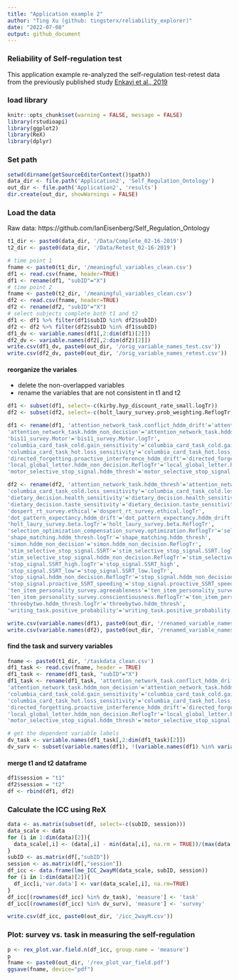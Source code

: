 ```yaml
---
title: "Application example 2"
author: "Ting Xu (github: tingsterx/reliability_explorer)"
date: "2022-07-08"
output: github_document
---
```


### Reliability of Self-regulation test

This application example re-analyzed the self-regulation test-retest data from the previously published study [Enkavi et al., 2019](https://www.pnas.org/doi/pdf/10.1073/pnas.1818430116)

### load library
```r
knitr::opts_chunk$set(warning = FALSE, message = FALSE) 
library(rstudioapi)
library(ggplot2)
library(ReX)
library(dplyr)
```

### Set path
```r
setwd(dirname(getSourceEditorContext()$path))
data_dir <- file.path('Application2', 'Self_Regulation_Ontology')
out_dir <- file.path('Application2', 'results')
dir.create(out_dir, showWarnings = FALSE)
```

### Load the data
Raw data: https://github.com/IanEisenberg/Self_Regulation_Ontology
```r
t1_dir <- paste0(data_dir, '/Data/Complete_02-16-2019')
t2_dir <- paste0(data_dir, '/Data/Retest_02-16-2019')

# time point 1
fname <- paste0(t1_dir, '/meaningful_variables_clean.csv')
df1 <- read.csv(fname, header=TRUE)
df1 <- rename(df1, "subID"="X")
# time point 2
fname <- paste0(t2_dir, '/meaningful_variables_clean.csv')
df2 <- read.csv(fname, header=TRUE)
df2 <- rename(df2, "subID"="X")
# select subjects complete both t1 and t2
df1 <- df1 %>% filter(df1$subID %in% df2$subID)
df2 <- df2 %>% filter(df2$subID %in% df1$subID)
df1_dv <- variable.names(df1[,2:dim(df1)[2]])
df2_dv <- variable.names(df2[,2:dim(df2)[2]])
write.csv(df1_dv, paste0(out_dir, '/orig_variable_names_test.csv'))
write.csv(df2_dv, paste0(out_dir, '/orig_variable_names_retest.csv'))
```

#### reorganize the variales
- delete the non-overlapped variables
- rename the variables that are not consistent in t1 and t2

```r
df1 <- subset(df1, select=-c(kirby.hyp_discount_rate_small.logTr))
df2 <- subset(df2, select=-c(holt_laury_survey.prob_weighting.ReflogTr))

df1 <- rename(df1, 'attention_network_task.conflict_hddm_drift'='attention_network_task.conflict_hddm_drift.ReflogTr',
'attention_network_task.hddm_non_decision'='attention_network_task.hddm_non_decision.ReflogTr',
'bis11_survey.Motor'='bis11_survey.Motor.logTr',
'columbia_card_task_cold.gain_sensitivity'='columbia_card_task_cold.gain_sensitivity.logTr',
'columbia_card_task_hot.loss_sensitivity'='columbia_card_task_hot.loss_sensitivity.ReflogTr',
'directed_forgetting.proactive_interference_hddm_drift'='directed_forgetting.proactive_interference_hddm_drift.logTr',
'local_global_letter.hddm_non_decision.ReflogTr'='local_global_letter.hddm_non_decision',
'motor_selective_stop_signal.hddm_thresh'='motor_selective_stop_signal.hddm_thresh.logTr')

df2 <- rename(df2, 'attention_network_task.hddm_thresh'='attention_network_task.hddm_thresh.logTr',
'columbia_card_task_cold.loss_sensitivity'='columbia_card_task_cold.loss_sensitivity.ReflogTr',
'dietary_decision.health_sensitivity'='dietary_decision.health_sensitivity.logTr',
'dietary_decision.taste_sensitivity'='dietary_decision.taste_sensitivity.ReflogTr',
'dospert_rt_survey.ethical'='dospert_rt_survey.ethical.logTr',
'dot_pattern_expectancy.hddm_drift'='dot_pattern_expectancy.hddm_drift.logTr',
'holt_laury_survey.beta.logTr'='holt_laury_survey.beta.ReflogTr',
'selection_optimization_compensation_survey.optimization.ReflogTr'='selection_optimization_compensation_survey.optimization',
'shape_matching.hddm_thresh.logTr'='shape_matching.hddm_thresh',
'simon.hddm_non_decision'='simon.hddm_non_decision.ReflogTr',
'stim_selective_stop_signal.SSRT'='stim_selective_stop_signal.SSRT.logTr',
'stim_selective_stop_signal.hddm_non_decision.ReflogTr'='stim_selective_stop_signal.hddm_non_decision',
'stop_signal.SSRT_high.logTr'='stop_signal.SSRT_high',
'stop_signal.SSRT_low'='stop_signal.SSRT_low.logTr',
'stop_signal.hddm_non_decision.ReflogTr'='stop_signal.hddm_non_decision',
'stop_signal.proactive_SSRT_speeding'='stop_signal.proactive_SSRT_speeding.logTr',
'ten_item_personality_survey.agreeableness'='ten_item_personality_survey.agreeableness.ReflogTr',
'ten_item_personality_survey.conscientiousness.ReflogTr'='ten_item_personality_survey.conscientiousness',
'threebytwo.hddm_thresh.logTr'='threebytwo.hddm_thresh',
'writing_task.positive_probability'='writing_task.positive_probability.logTr')

write.csv(variable.names(df1), paste0(out_dir, '/renamed_variable_names_test.csv'))
write.csv(variable.names(df2), paste0(out_dir, '/renamed_variable_names_retest.csv'))
```

#### find the task and survery variables
```r
fname <- paste0(t1_dir, '/taskdata_clean.csv')
df1_task <- read.csv(fname, header = TRUE)
df1_task <- rename(df1_task, "subID"="X")
df1_task <- rename(df1_task, 'attention_network_task.conflict_hddm_drift'='attention_network_task.conflict_hddm_drift.ReflogTr',
'attention_network_task.hddm_non_decision'='attention_network_task.hddm_non_decision.ReflogTr',
'columbia_card_task_cold.gain_sensitivity'='columbia_card_task_cold.gain_sensitivity.logTr',
'columbia_card_task_hot.loss_sensitivity'='columbia_card_task_hot.loss_sensitivity.ReflogTr',
'directed_forgetting.proactive_interference_hddm_drift'='directed_forgetting.proactive_interference_hddm_drift.logTr',
'local_global_letter.hddm_non_decision.ReflogTr'='local_global_letter.hddm_non_decision',
'motor_selective_stop_signal.hddm_thresh'='motor_selective_stop_signal.hddm_thresh.logTr')

# get the dependent variable labels
dv_task <- variable.names(df1_task[,2:dim(df1_task)[2]])
dv_surv <- subset(variable.names(df1), !(variable.names(df1) %in% variable.names(df1_task)))
```

#### merge t1 and t2 dataframe
```r
df1$session = "t1"
df2$session = "t2"
df <- rbind(df1, df2)
```


### Calculate the ICC using ReX
```r
data <- as.matrix(subset(df, select=-c(subID, session)))
data_scale <- data
for (i in 1:dim(data)[2]){
  data_scale[,i] <- (data[,i] - min(data[,i], na.rm = TRUE))/(max(data[,i], na.rm = TRUE) - min(data[,i], na.rm = TRUE))
}
subID <- as.matrix(df[,"subID"])
session <- as.matrix(df[,"session"])
df_icc <- data.frame(lme_ICC_2wayM(data_scale, subID, session))
for (i in 1:dim(data)[2]){
  df_icc[i,'var.data'] <- var(data_scale[,i], na.rm=TRUE)
}
df_icc[(rownames(df_icc) %in% dv_task), 'measure'] <- 'task'
df_icc[(rownames(df_icc) %in% dv_surv), 'measure'] <- 'survey'

write.csv(df_icc, paste0(out_dir, '/icc_2wayM.csv'))
```

### Plot: survey vs. task in measuring the self-regulation
```r
p <- rex_plot.var.field.n(df_icc, group.name = 'measure')
p
fname <- paste0(out_dir, '/rex_plot_var_field.pdf')
ggsave(fname, device="pdf")
```


